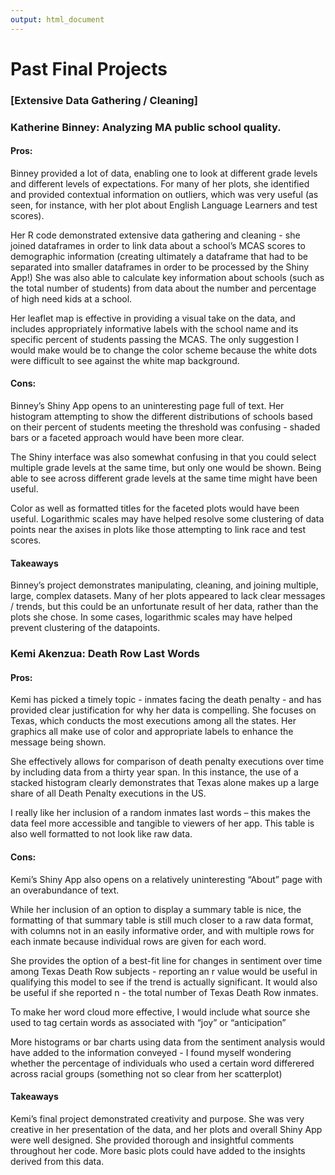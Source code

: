 ```yaml
---
output: html_document
---
```


# Past Final Projects

### [Extensive Data Gathering / Cleaning] 
### __Katherine Binney: Analyzing MA public school quality.__

#### Pros:

Binney provided a lot of data, enabling one to look at different grade levels and different levels of expectations. For many of her plots, she identified and provided contextual information on outliers, which was very useful (as seen, for instance, with her plot about English Language Learners and test scores).

Her R code demonstrated extensive data gathering and cleaning - she joined dataframes in order to link data about a school's MCAS scores to demographic information (creating ultimately a dataframe that had to be separated into smaller dataframes in order to be processed by the Shiny App!) She was also able to calculate key information about schools (such as the total number of students) from data about the number and percentage of high need kids at a school. 

Her leaflet map is effective in providing a visual take on the data, and includes appropriately informative labels with the school name and its specific percent of students passing the MCAS. The only suggestion I would make would be to change the color scheme because the white dots were difficult to see against the white map background.

#### Cons:

Binney's Shiny App opens to an uninteresting page full of text. 
Her histogram attempting to show the different distributions of schools based on their percent of students meeting the threshold was confusing - shaded bars or a faceted approach would have been more clear. 

The Shiny interface was also somewhat confusing in that you could select multiple grade levels at the same time, but only one would be shown. Being able to see across different grade levels at the same time might have been useful. 

Color as well as formatted titles for the faceted plots would have been useful. Logarithmic scales may have helped resolve some clustering of data points near the axises in plots like those attempting to link race and test scores. 

#### Takeaways

Binney's project demonstrates manipulating, cleaning, and joining multiple, large, complex datasets. Many of her plots appeared to lack clear messages / trends, but this could be an unfortunate result of her data, rather than the plots she chose. In some cases, logarithmic scales may have helped prevent clustering of the datapoints. 

### __Kemi Akenzua: Death Row Last Words__

#### Pros:

Kemi has picked a timely topic - inmates facing the death penalty - and has provided clear justification for why her data is compelling. She focuses on Texas, which conducts the most executions among all the states. Her graphics all make use of color and appropriate labels to enhance the message being shown. 

She effectively allows for comparison of death penalty executions over time by including data from a thirty year span. In this instance, the use of a stacked histogram clearly demonstrates that Texas alone makes up a large share of all Death Penalty executions in the US.

I really like her inclusion of a random inmates last words -- this makes the data feel more accessible and tangible to viewers of her app. This table is also well formatted to not look like raw data. 

#### Cons:

Kemi's Shiny App also opens on a relatively uninteresting "About" page with an overabundance of text. 

While her inclusion of an option to display a summary table is nice, the formatting of that summary table is still much closer to a raw data format, with columns not in an easily informative order, and with multiple rows for each inmate because individual rows are given for each word. 

She provides the option of a best-fit line for changes in sentiment over time among Texas Death Row subjects - reporting an r value would be useful in qualifying this model to see if the trend is actually significant. It would also be useful if she reported n - the total number of Texas Death Row inmates. 

To make her word cloud more effective, I would include what source she used to tag certain words as associated with "joy" or "anticipation"

More histograms or bar charts using data from the sentiment analysis would have added to the information conveyed - I found myself wondering whether the percentage of individuals who used a certain word differered across racial groups (something not so clear from her scatterplot)

#### Takeaways

Kemi's final project demonstrated creativity and purpose. She was very creative in her presentation of the data, and her plots and overall Shiny App were well designed. She provided thorough and insightful comments throughout her code. More basic plots could have added to the insights derived from this data.  
